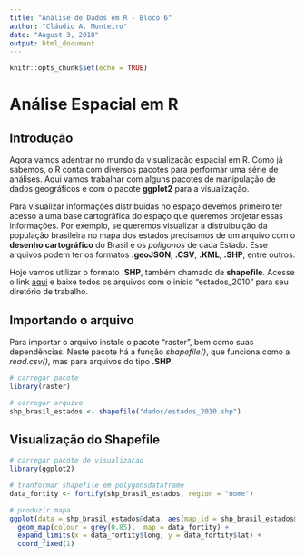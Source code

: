 ```yaml
---
title: "Análise de Dados em R - Bloco 6"
author: "Cláudio A. Monteiro"
date: "August 3, 2018"
output: html_document
---
```


```r
knitr::opts_chunk$set(echo = TRUE)
```


# Análise Espacial em R

## Introdução

Agora vamos adentrar no mundo da visualização espacial em R. Como já sabemos, o R conta com diversos pacotes para performar uma série de análises. Aqui vamos trabalhar com alguns pacotes de manipulação de dados geográficos e com o pacote **ggplot2** para a visualização.

Para visualizar informações distribuídas no espaço devemos primeiro ter acesso a uma base cartográfica do espaço que queremos projetar essas informações. Por exemplo, se queremos visualizar a distruibuição da população brasileira no mapa dos estados precisamos de um arquivo com o **desenho cartográfico** do Brasil e os *polígonos* de cada Estado. Esse arquivos podem ter os formatos **.geoJSON**, **.CSV**, **.KML**, **.SHP**, entre outros.

Hoje vamos utilizar o formato **.SHP**, também chamado de **shapefile**. Acesse o link [aqui](https://github.com/claudioalvesmonteiro/municipality-inovation/tree/master/Original%20Data/Geodata) e baixe todos os arquivos com o início "estados_2010" para seu diretório de trabalho.

## Importando o arquivo

Para importar o arquivo instale o pacote "raster", bem como suas dependências. Neste pacote há a função *shapefile()*, que funciona como a *read.csv()*, mas para arquivos do tipo **.SHP**.

```r
# carregar pacote
library(raster)

# carregar arquivo
shp_brasil_estados <- shapefile("dados/estados_2010.shp")
```

## Visualização do Shapefile
```r
# carregar pacote de visualizacao
library(ggplot2)

# tranformar shapefile em polygonsdataframe
data_fortity <- fortify(shp_brasil_estados, region = "nome")

# produzir mapa
ggplot(data = shp_brasil_estados@data, aes(map_id = shp_brasil_estados@data$nome)) + 
  geom_map(colour = grey(0.85),  map = data_fortity) +
  expand_limits(x = data_fortity$long, y = data_fortity$lat) +
  coord_fixed(1) 

```

